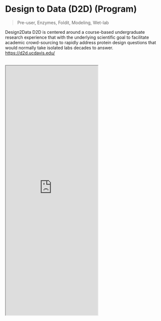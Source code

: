# Design to Data (D2D) (Program)


> Pre-user, Enzymes, Foldit, Modeling, Wet-lab

Design2Data D2D is centered around a course-based undergraduate research experience that with the underlying scientific goal to facilitate academic crowd-sourcing to rapidly address protein design questions that would normally take isolated labs decades to answer.
https://d2d.ucdavis.edu/
<br></br>
<iframe className="w-full" height="815" src="https://d2d.ucdavis.edu/"></iframe>
